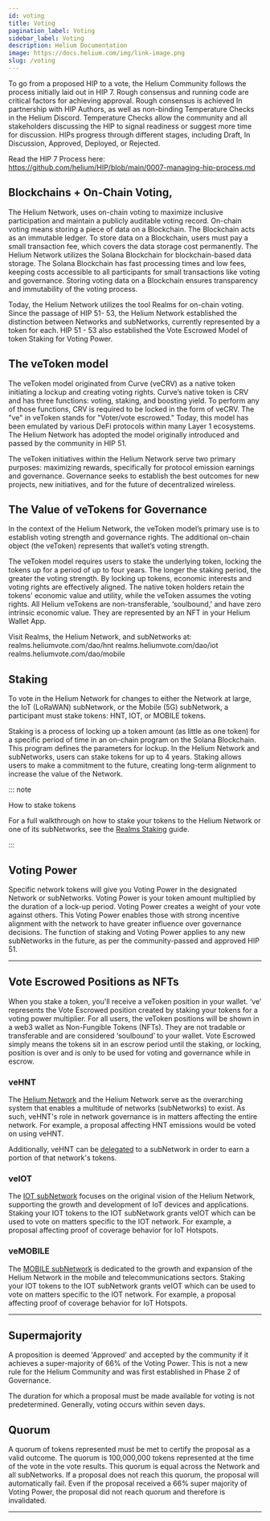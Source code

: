 ```yaml
---
id: voting
title: Voting
pagination_label: Voting
sidebar_label: Voting
description: Helium Documentation
image: https://docs.helium.com/img/link-image.png
slug: /voting
---
```



To go from a proposed HIP to a vote, the Helium Community follows the process initially laid out in
HIP 7. Rough consensus and running code are critical factors for achieving approval. Rough consensus
is achieved In partnership with HIP Authors, as well as non-binding Temperature Checks in the Helium
Discord. Temperature Checks allow the community and all stakeholders discussing the HIP to signal
readiness or suggest more time for discussion. HIPs progress through different stages, including
Draft, In Discussion, Approved, Deployed, or Rejected.

Read the HIP 7 Process here: https://github.com/helium/HIP/blob/main/0007-managing-hip-process.md

## Blockchains + On-Chain Voting,

The Helium Network, uses on-chain voting to maximize inclusive participation and maintain a publicly
auditable voting record. On-chain voting means storing a piece of data on a Blockchain. The
Blockchain acts as an immutable ledger. To store data on a Blockchain, users must pay a small
transaction fee, which covers the data storage cost permanently. The Helium Network utilizes the
Solana Blockchain for blockchain-based data storage. The Solana Blockchain has fast processing times
and low fees, keeping costs accessible to all participants for small transactions like voting and
governance. Storing voting data on a Blockchain ensures transparency and immutability of the voting
process.

Today, the Helium Network utilizes the tool Realms for on-chain voting. Since the passage of HIP 51-
53, the Helium Network established the distinction between Networks and subNetworks, currently
represented by a token for each. HIP 51 - 53 also established the Vote Escrowed Model of token
Staking for Voting Power.

## The veToken model

The veToken model originated from Curve (veCRV) as a native token initiating a lockup and creating
voting rights. Curve’s native token is CRV and has three functions: voting, staking, and boosting
yield. To perform any of those functions, CRV is required to be locked in the form of veCRV. The
"ve" in veToken stands for "Voter/vote escrowed." Today, this model has been emulated by various
DeFi protocols within many Layer 1 ecosystems. The Helium Network has adopted the model originally
introduced and passed by the community in HIP 51.

The veToken initiatives within the Helium Network serve two primary purposes: maximizing rewards,
specifically for protocol emission earnings and governance. Governance seeks to establish the best
outcomes for new projects, new initiatives, and for the future of decentralized wireless.

## The Value of veTokens for Governance

In the context of the Helium Network, the veToken model’s primary use is to establish voting
strength and governance rights. The additional on-chain object (the veToken) represents that
wallet’s voting strength.

The veToken model requires users to stake the underlying token, locking the tokens up for a period
of up to four years. The longer the staking period, the greater the voting strength. By locking up
tokens, economic interests and voting rights are effectively aligned. The native token holders
retain the tokens' economic value and utility, while the veToken assumes the voting rights. All
Helium veTokens are non-transferable, ‘soulbound,’ and have zero intrinsic economic value. They are
represented by an NFT in your Helium Wallet App.

Visit Realms, the Helium Network, and subNetworks at: realms.heliumvote.com/dao/hnt
realms.heliumvote.com/dao/iot realms.heliumvote.com/dao/mobile

## Staking

To vote in the Helium Network for changes to either the Network at large, the IoT (LoRaWAN)
subNetwork, or the Mobile (5G) subNetwork, a participant must stake tokens: HNT, IOT, or MOBILE
tokens.

Staking is a process of locking up a token amount (as little as one token) for a specific period of
time in an on-chain program on the Solana Blockchain. This program defines the parameters for
lockup. In the Helium Network and subNetworks, users can stake tokens for up to 4 years. Staking
allows users to make a commitment to the future, creating long-term alignment to increase the value
of the Network.

::: note

How to stake tokens

For a full walkthrough on how to stake your tokens to the Helium Network or one of its subNetworks,
see the [Realms Staking][voting-power] guide.

:::

## Voting Power

Specific network tokens will give you Voting Power in the designated Network or subNetworks. Voting
Power is your token amount multiplied by the duration of a lock-up period. Voting Power creates a
weight of your vote against others. This Voting Power enables those with strong incentive alignment
with the network to have greater influence over governance decisions. The function of staking and
Voting Power applies to any new subNetworks in the future, as per the community-passed and approved
HIP 51.

---

## Vote Escrowed Positions as NFTs

When you stake a token, you'll receive a veToken position in your wallet. ‘ve’ represents the Vote
Escrowed position created by staking your tokens for a voting power multiplier. For all users, the
veToken positions will be shown in a web3 wallet as Non-Fungible Tokens (NFTs). They are not
tradable or transferable and are considered ‘soulbound’ to your wallet. Vote Escrowed simply means
the tokens sit in an escrow period until the staking, or locking, position is over and is only to be
used for voting and governance while in escrow.

### veHNT

The [Helium Network][realms-helium] and the Helium Network serve as the overarching system that
enables a multitude of networks (subNetworks) to exist. As such, veHNT's role in network governance
is in matters affecting the entire network. For example, a proposal affecting HNT emissions would be
voted on using veHNT.

Additionally, veHNT can be [delegated][delegate] to a subNetwork in order to earn a portion of that
network's tokens.

### veIOT

The [IOT subNetwork][realms-iot] focuses on the original vision of the Helium Network, supporting
the growth and development of IoT devices and applications. Staking your IOT tokens to the IOT
subNetwork grants veIOT which can be used to vote on matters specific to the IOT network. For
example, a proposal affecting proof of coverage behavior for IoT Hotspots.

### veMOBILE

The [MOBILE subNetwork][realms-mobile] is dedicated to the growth and expansion of the Helium
Network in the mobile and telecommunications sectors. Staking your IOT tokens to the IOT subNetwork
grants veIOT which can be used to vote on matters specific to the IOT network. For example, a
proposal affecting proof of coverage behavior for IoT Hotspots.

---

## Supermajority

A proposition is deemed 'Approved' and accepted by the community if it achieves a super-majority of
66% of the Voting Power. This is not a new rule for the Helium Community and was first established
in Phase 2 of Governance.

The duration for which a proposal must be made available for voting is not predetermined. Generally,
voting occurs within seven days.

## Quorum

A quorum of tokens represented must be met to certify the proposal as a valid outcome. The quorum is
100,000,000 tokens represented at the time of the vote in the vote results. This quorum is equal
across the Network and all subNetworks. If a proposal does not reach this quorum, the proposal will
automatically fail. Even if the proposal received a 66% super majority of Voting Power, the proposal
did not reach quorum and therefore is invalidated.

---

[realms]: https://www.realms.today
[realms-helium]: https://realms.heliumvote.com/dao/hnt
[realms-iot]: https://realms.heliumvote.com/dao/iot
[realms-mobile]: https://realms.heliumvote.com/dao/mobile
[delegate]: /vote-escrow/realms#delegating-stakes
[voting-power]: /vote-escrow/voting-power
